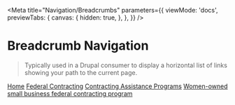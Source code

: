 
<Meta
  title="Navigation/Breadcrumbs"
  parameters={{
    viewMode: 'docs',
    previewTabs: {
      canvas: {
        hidden: true,
      },
    },
  }}
/>

# Breadcrumb Navigation

> Typically used in a Drupal consumer to display a horizontal list of links showing your path to the current page.

<Canvas>
  <outline-breadcrumbs>
    <div class="breadbox">
      <nav class="breadcrumb container-12">
        <span>
          <a href="#">Home</a>
        </span>
        <span>
          <a href="#">Federal Contracting</a>
        </span>
        <span>
          <a href="#">Contracting Assistance Programs</a>
        </span>
        <span>
          <a href="#" class="active">
            Women-owned small business federal contracting program
          </a>
        </span>
      </nav>
    </div>
  </outline-breadcrumbs>
</Canvas>